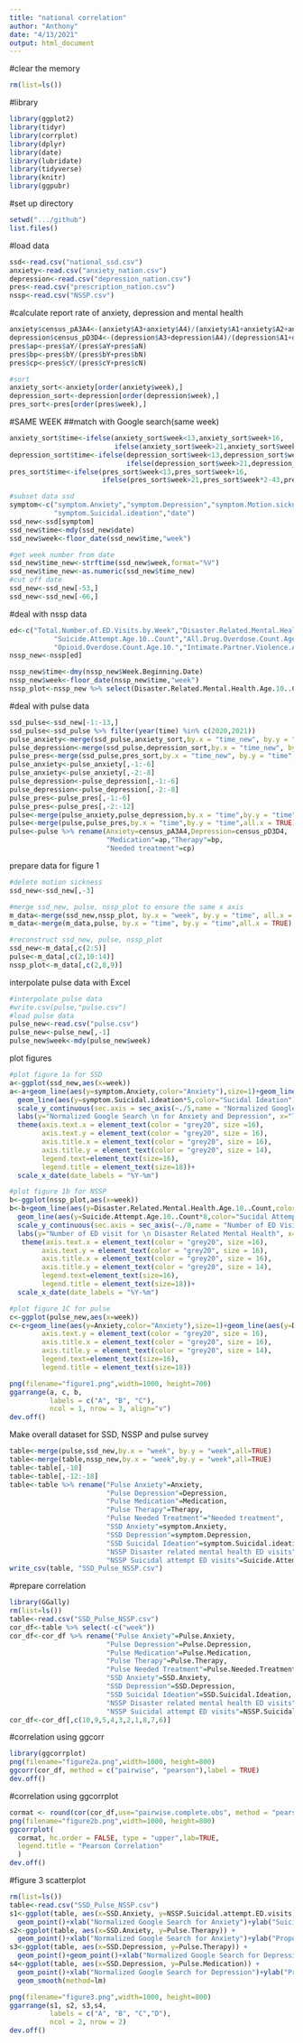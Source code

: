 ```yaml
---
title: "national correlation"
author: "Anthony"
date: "4/13/2021"
output: html_document
---
```


#clear the memory
```r
rm(list=ls())
```

#library
```r
library(ggplot2)
library(tidyr)
library(corrplot)
library(dplyr)
library(date)
library(lubridate)
library(tidyverse)
library(knitr)
library(ggpubr)
```

#set up directory
```r
setwd(".../github")
list.files()
```

#load data
```r
ssd<-read.csv("national_ssd.csv")
anxiety<-read.csv("anxiety_nation.csv")
depression<-read.csv("depression_nation.csv")
pres<-read.csv("prescription_nation.csv")
nssp<-read.csv("NSSP.csv")
```

#calculate report rate of anxiety, depression and mental health 
```r
anxiety$census_pA3A4<-(anxiety$A3+anxiety$A4)/(anxiety$A1+anxiety$A2+anxiety$A3+anxiety$A4)
depression$census_pD3D4<-(depression$A3+depression$A4)/(depression$A1+depression$A2+depression$A3+depression$A4)
pres$ap<-pres$aY/(pres$aY+pres$aN)
pres$bp<-pres$bY/(pres$bY+pres$bN)
pres$cp<-pres$cY/(pres$cY+pres$cN)

#sort
anxiety_sort<-anxiety[order(anxiety$week),]
depression_sort<-depression[order(depression$week),]
pres_sort<-pres[order(pres$week),]
```

#SAME WEEK
##match with Google search(same week)
```r
anxiety_sort$time<-ifelse(anxiety_sort$week<13,anxiety_sort$week+16,
                          ifelse(anxiety_sort$week>21,anxiety_sort$week*2-43,anxiety_sort$week*2+8))
depression_sort$time<-ifelse(depression_sort$week<13,depression_sort$week+16,
                             ifelse(depression_sort$week>21,depression_sort$week*2-43,depression_sort$week*2+8))
pres_sort$time<-ifelse(pres_sort$week<13,pres_sort$week+16,
                       ifelse(pres_sort$week>21,pres_sort$week*2-43,pres_sort$week*2+8))

#subset data ssd
symptom<-c("symptom.Anxiety","symptom.Depression","symptom.Motion.sickness",
           "symptom.Suicidal.ideation","date")
ssd_new<-ssd[symptom]
ssd_new$time<-mdy(ssd_new$date)
ssd_new$week<-floor_date(ssd_new$time,"week")

#get week number from date
ssd_new$time_new<-strftime(ssd_new$week,format="%V")
ssd_new$time_new<-as.numeric(ssd_new$time_new)
#cut off date
ssd_new<-ssd_new[-53,]
ssd_new<-ssd_new[-66,]
```

#deal with nssp data
```r
ed<-c("Total.Number.of.ED.Visits.by.Week","Disaster.Related.Mental.Health.Age.10..Count",
           "Suicide.Attempt.Age.10..Count","All.Drug.Overdose.Count.Age.10.",
           "Opioid.Overdose.Count.Age.10.","Intimate.Partner.Violence.Age.18..Count","Total.ED.Visits.by.Week.Age.0.17","Suspected.Child.Abuse.and.Neglect.Age.0.17.Count","Week.Beginning.Date")
nssp_new<-nssp[ed]

nssp_new$time<-dmy(nssp_new$Week.Beginning.Date)
nssp_new$week<-floor_date(nssp_new$time,"week")
nssp_plot<-nssp_new %>% select(Disaster.Related.Mental.Health.Age.10..Count,Suicide.Attempt.Age.10..Count,time)

```

#deal with pulse data
```r
ssd_pulse<-ssd_new[-1:-13,]
ssd_pulse<-ssd_pulse %>% filter(year(time) %in% c(2020,2021))
pulse_anxiety<-merge(ssd_pulse,anxiety_sort,by.x = "time_new", by.y = "time",all.x = FALSE,all.y = TRUE)
pulse_depression<-merge(ssd_pulse,depression_sort,by.x = "time_new", by.y = "time",all.x = FALSE,all.y = TRUE)
pulse_pres<-merge(ssd_pulse,pres_sort,by.x = "time_new", by.y = "time",all.x = FALSE,all.y = TRUE)
pulse_anxiety<-pulse_anxiety[,-1:-6]
pulse_anxiety<-pulse_anxiety[,-2:-8]
pulse_depression<-pulse_depression[,-1:-6]
pulse_depression<-pulse_depression[,-2:-8]
pulse_pres<-pulse_pres[,-1:-6]
pulse_pres<-pulse_pres[,-2:-12]
pulse<-merge(pulse_anxiety,pulse_depression,by.x = "time",by.y = "time")
pulse<-merge(pulse,pulse_pres,by.x = "time",by.y = "time",all.x = TRUE)
pulse<-pulse %>% rename(Anxiety=census_pA3A4,Depression=census_pD3D4,
                        "Medication"=ap,"Therapy"=bp,
                        "Needed treatment"=cp)
```


prepare data for figure 1
```r
#delete motion sickness
ssd_new<-ssd_new[,-3]

#merge ssd_new, pulse, nssp_plot to ensure the same x axis
m_data<-merge(ssd_new,nssp_plot, by.x = "week", by.y = "time", all.x = TRUE)
m_data<-merge(m_data,pulse, by.x = "time", by.y = "time",all.x = TRUE)

#reconstruct ssd_new, pulse, nssp_plot
ssd_new<-m_data[,c(2:5)]
pulse<-m_data[,c(2,10:14)]
nssp_plot<-m_data[,c(2,8,9)]

```

interpolate pulse data with Excel 
```r
#interpolate pulse data
#write.csv(pulse,"pulse.csv")
#load pulse data
pulse_new<-read.csv("pulse.csv")
pulse_new<-pulse_new[,-1]
pulse_new$week<-mdy(pulse_new$week)
```

plot figures
```r
#plot figure 1a for SSD
a<-ggplot(ssd_new,aes(x=week))
a<-a+geom_line(aes(y=symptom.Anxiety,color="Anxiety"),size=1)+geom_line(aes(y=symptom.Depression,color="Depression"),size=1)+
  geom_line(aes(y=symptom.Suicidal.ideation*5,color="Sucidal Ideation"),size=1)+
  scale_y_continuous(sec.axis = sec_axis(~./5,name = "Normalized Google Search \n for Suicidal Ideation"))+
  labs(y="Normalized Google Search \n for Anxiety and Depression", x="Time", color="Search Terms")+theme_bw()+
  theme(axis.text.x = element_text(color = "grey20", size =16),
        axis.text.y = element_text(color = "grey20", size = 16),  
        axis.title.x = element_text(color = "grey20", size = 16),
        axis.title.y = element_text(color = "grey20", size = 14),
        legend.text=element_text(size=16),
        legend.title = element_text(size=18))+
  scale_x_date(date_labels = "%Y-%m")

#plot figure 1b for NSSP
b<-ggplot(nssp_plot,aes(x=week))
b<-b+geom_line(aes(y=Disaster.Related.Mental.Health.Age.10..Count,color="Disaster Related Mental Health"),size=1)+
  geom_line(aes(y=Suicide.Attempt.Age.10..Count*8,color="Sucidal Attempt"),size=1)+
  scale_y_continuous(sec.axis = sec_axis(~./8,name = "Number of ED Visit \n for Suicidal Attempt"))+
  labs(y="Number of ED visit for \n Disaster Related Mental Health", x="Time", color="Cause of ED Visit")+theme_bw()+
   theme(axis.text.x = element_text(color = "grey20", size =16),
        axis.text.y = element_text(color = "grey20", size = 16),  
        axis.title.x = element_text(color = "grey20", size = 16),
        axis.title.y = element_text(color = "grey20", size = 14),
        legend.text=element_text(size=16),
        legend.title = element_text(size=18))+
  scale_x_date(date_labels = "%Y-%m")

#plot figure 1C for pulse
c<-ggplot(pulse_new,aes(x=week))
c<-c+geom_line(aes(y=Anxiety,color="Anxiety"),size=1)+geom_line(aes(y=Depression,color="Depression"),size=1)+geom_line(aes(y=Medication,color="Take Medication"),size=1)+geom_line(aes(y=Therapy,color="Receive Therapy"),size=1)+geom_line(aes(y=Needed.treatment,color="Unmet Need"),size=1)+xlab("Time")+ylab("Proportion of Reporting")+scale_x_date(date_labels = "%Y-%m")+scale_color_discrete(name="Reported Item",labels=c("Anxiety","Depression","Take Medication","Receive Therapy","Unmet Need"))+theme_bw()+ theme(axis.text.x = element_text(color = "grey20", size =16),
        axis.text.y = element_text(color = "grey20", size = 16),  
        axis.title.x = element_text(color = "grey20", size = 16),
        axis.title.y = element_text(color = "grey20", size = 14),
        legend.text=element_text(size=16),
        legend.title = element_text(size=18))

png(filename="figure1.png",width=1000, height=700)
ggarrange(a, c, b, 
          labels = c("A", "B", "C"),
          ncol = 1, nrow = 3, align="v")
dev.off()


```

Make overall dataset for SSD, NSSP and pulse survey
```r
table<-merge(pulse,ssd_new,by.x = "week", by.y = "week",all=TRUE)
table<-merge(table,nssp_new,by.x = "week",by.y = "week",all=TRUE)
table<-table[,-10]
table<-table[,-12:-18]
table<-table %>% rename("Pulse Anxiety"=Anxiety,
                        "Pulse Depression"=Depression,
                        "Pulse Medication"=Medication,
                        "Pulse Therapy"=Therapy,
                        "Pulse Needed Treatment"="Needed treatment",
                        "SSD Anxiety"=symptom.Anxiety,
                        "SSD Depression"=symptom.Depression,
                        "SSD Suicidal Ideation"=symptom.Suicidal.ideation,
                        "NSSP Disaster related mental health ED visits"=Disaster.Related.Mental.Health.Age.10..Count,
                        "NSSP Suicidal attempt ED visits"=Suicide.Attempt.Age.10..Count)
write_csv(table, "SSD_Pulse_NSSP.csv")
```

#prepare correlation
```r
library(GGally)
rm(list=ls())
table<-read.csv("SSD_Pulse_NSSP.csv")
cor_df<-table %>% select(-c("week"))
cor_df<-cor_df %>% rename("Pulse Anxiety"=Pulse.Anxiety,
                        "Pulse Depression"=Pulse.Depression,
                        "Pulse Medication"=Pulse.Medication,
                        "Pulse Therapy"=Pulse.Therapy,
                        "Pulse Needed Treatment"=Pulse.Needed.Treatment,
                        "SSD Anxiety"=SSD.Anxiety,
                        "SSD Depression"=SSD.Depression,
                        "SSD Suicidal Ideation"=SSD.Suicidal.Ideation,
                        "NSSP Disaster related mental health ED visits"=NSSP.Disaster.related.mental.health.ED.visits,
                        "NSSP Suicidal attempt ED visits"=NSSP.Suicidal.attempt.ED.visits)
cor_df<-cor_df[,c(10,9,5,4,3,2,1,8,7,6)]
```


#correlation using ggcorr
```r
library(ggcorrplot)
png(filename="figure2a.png",width=1000, height=800)
ggcorr(cor_df, method = c("pairwise", "pearson"),label = TRUE) 
dev.off()

```

#correlation using ggcorrplot
```r
cormat <- round(cor(cor_df,use="pairwise.complete.obs", method = "pearson"),2)
png(filename="figure2b.png",width=1000, height=800)
ggcorrplot(
  cormat, hc.order = FALSE, type = "upper",lab=TRUE,
  legend.title = "Pearson Correlation"
  )
dev.off()

```

#figure 3 scatterplot
```r
rm(list=ls())
table<-read.csv("SSD_Pulse_NSSP.csv")
s1<-ggplot(table, aes(x=SSD.Anxiety, y=NSSP.Suicidal.attempt.ED.visits)) + 
  geom_point()+xlab("Normalized Google Search for Anxiety")+ylab("Suicidal Attempt ED Visits in NSSP")+theme_bw()+geom_smooth(method=lm)
s2<-ggplot(table, aes(x=SSD.Anxiety, y=Pulse.Therapy)) + 
  geom_point()+xlab("Normalized Google Search for Anxiety")+ylab("Proportion of respondents \n who received mental therapy in Pulse Survey")+theme_bw()+geom_smooth(method=lm)
s3<-ggplot(table, aes(x=SSD.Depression, y=Pulse.Therapy)) + 
  geom_point()+geom_point()+xlab("Normalized Google Search for Depression")+ylab("Proportion of respondents \n who received mental therapy in Pulse Survey")+theme_bw()+geom_smooth(method=lm)
s4<-ggplot(table, aes(x=SSD.Depression, y=Pulse.Medication)) + 
  geom_point()+xlab("Normalized Google Search for Depression")+ylab("Proportion of respondents who take medication \n to help emotion in Pulse Survey")+theme_bw()+
  geom_smooth(method=lm)

png(filename="figure3.png",width=1000, height=800)
ggarrange(s1, s2, s3,s4, 
          labels = c("A", "B", "C","D"),
          ncol = 2, nrow = 2)
dev.off()
```
















